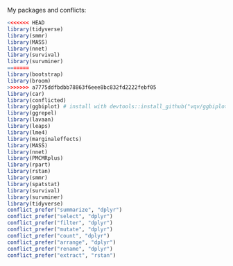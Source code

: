 My packages and conflicts:

```r
<<<<<<< HEAD
library(tidyverse)
library(smmr)
library(MASS)
library(nnet)
library(survival)
library(survminer)
=======
library(bootstrap)
library(broom)
>>>>>>> a7775ddfbdbb78863f6eee8bc832fd2222febf05
library(car)
library(conflicted)
library(ggbiplot) # install with devtools::install_github("vqv/ggbiplot")
library(ggrepel)
library(lavaan)
library(leaps) 
library(lme4)
library(marginaleffects)
library(MASS)
library(nnet)
library(PMCMRplus)
library(rpart)
library(rstan)
library(smmr)
library(spatstat)
library(survival)
library(survminer)
library(tidyverse)
conflict_prefer("summarize", "dplyr")
conflict_prefer("select", "dplyr")
conflict_prefer("filter", "dplyr")
conflict_prefer("mutate", "dplyr")
conflict_prefer("count", "dplyr")
conflict_prefer("arrange", "dplyr")
conflict_prefer("rename", "dplyr")
conflict_prefer("extract", "rstan")
```
